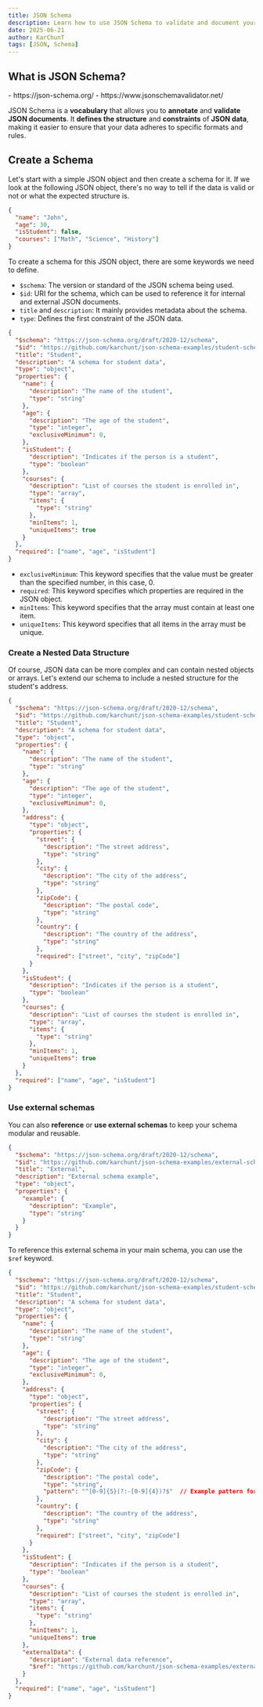 ```yaml
---
title: JSON Schema
description: Learn how to use JSON Schema to validate and document your JSON data structures.
date: 2025-06-21
author: KarChunT
tags: [JSON, Schema]
---
```


## What is JSON Schema?

<Callout title="References">
- https://json-schema.org/
- https://www.jsonschemavalidator.net/
</Callout>

JSON Schema is a **vocabulary** that allows you to **annotate** and **validate JSON documents**. It **defines the structure** and **constraints** of **JSON data**, making it easier to ensure that your data adheres to specific formats and rules.

## Create a Schema

Let's start with a simple JSON object and then create a schema for it. If we look at the following JSON object, there's no way to tell if the data is valid or not or what the expected structure is.

```json filename="student.json"
{
  "name": "John",
  "age": 30,
  "isStudent": false,
  "courses": ["Math", "Science", "History"]
}
```

To create a schema for this JSON object, there are some keywords we need to define.
- `$schema`: The version or standard of the JSON schema being used.
- `$id`: URI for the schema, which can be used to reference it for internal and external JSON documents.
- `title` and `description`: It mainly provides metadata about the schema.
- `type`: Defines the first constraint of the JSON data.

```json filename="student-schema.json"
{
  "$schema": "https://json-schema.org/draft/2020-12/schema",
  "$id": "https://github.com/karchunt/json-schema-examples/student-schema.json",
  "title": "Student",
  "description": "A schema for student data",
  "type": "object",
  "properties": {
    "name": {
      "description": "The name of the student",
      "type": "string"
    },
    "age": {
      "description": "The age of the student",
      "type": "integer",
      "exclusiveMinimum": 0,
    },
    "isStudent": {
      "description": "Indicates if the person is a student",
      "type": "boolean"
    },
    "courses": {
      "description": "List of courses the student is enrolled in",
      "type": "array",
      "items": {
        "type": "string"
      },
      "minItems": 1,
      "uniqueItems": true
    }
  },
  "required": ["name", "age", "isStudent"]
}
```
- `exclusiveMinimum`: This keyword specifies that the value must be greater than the specified number, in this case, 0.
- `required`: This keyword specifies which properties are required in the JSON object.
- `minItems`: This keyword specifies that the array must contain at least one item.
- `uniqueItems`: This keyword specifies that all items in the array must be unique.

### Create a Nested Data Structure

Of course, JSON data can be more complex and can contain nested objects or arrays. Let's extend our schema to include a nested structure for the student's address.

```json filename="student-schema.json"
{
  "$schema": "https://json-schema.org/draft/2020-12/schema",
  "$id": "https://github.com/karchunt/json-schema-examples/student-schema.json",
  "title": "Student",
  "description": "A schema for student data",
  "type": "object",
  "properties": {
    "name": {
      "description": "The name of the student",
      "type": "string"
    },
    "age": {
      "description": "The age of the student",
      "type": "integer",
      "exclusiveMinimum": 0,
    },
    "address": {
      "type": "object",
      "properties": {
        "street": {
          "description": "The street address",
          "type": "string"
        },
        "city": {
          "description": "The city of the address",
          "type": "string"
        },
        "zipCode": {
          "description": "The postal code",
          "type": "string"
        },
        "country": {
          "description": "The country of the address",
          "type": "string"
        },
        "required": ["street", "city", "zipCode"]
      }
    },
    "isStudent": {
      "description": "Indicates if the person is a student",
      "type": "boolean"
    },
    "courses": {
      "description": "List of courses the student is enrolled in",
      "type": "array",
      "items": {
        "type": "string"
      },
      "minItems": 1,
      "uniqueItems": true
    }
  },
  "required": ["name", "age", "isStudent"]
}
```

### Use external schemas

You can also **reference** or **use external schemas** to keep your schema modular and reusable.

```json filename="external-schema.json"
{
  "$schema": "https://json-schema.org/draft/2020-12/schema",
  "$id": "https://github.com/karchunt/json-schema-examples/external-schema.json",
  "title": "External",
  "description": "External schema example",
  "type": "object",
  "properties": {
    "example": {
      "description": "Example",
      "type": "string"
    }
  }
}
```

To reference this external schema in your main schema, you can use the `$ref` keyword.

```json filename="student-schema.json"
{
  "$schema": "https://json-schema.org/draft/2020-12/schema",
  "$id": "https://github.com/karchunt/json-schema-examples/student-schema.json",
  "title": "Student",
  "description": "A schema for student data",
  "type": "object",
  "properties": {
    "name": {
      "description": "The name of the student",
      "type": "string"
    },
    "age": {
      "description": "The age of the student",
      "type": "integer",
      "exclusiveMinimum": 0,
    },
    "address": {
      "type": "object",
      "properties": {
        "street": {
          "description": "The street address",
          "type": "string"
        },
        "city": {
          "description": "The city of the address",
          "type": "string"
        },
        "zipCode": {
          "description": "The postal code",
          "type": "string",
          "pattern": "^[0-9]{5}(?:-[0-9]{4})?$"  // Example pattern for US ZIP codes
        },
        "country": {
          "description": "The country of the address",
          "type": "string"
        },
        "required": ["street", "city", "zipCode"]
      }
    },
    "isStudent": {
      "description": "Indicates if the person is a student",
      "type": "boolean"
    },
    "courses": {
      "description": "List of courses the student is enrolled in",
      "type": "array",
      "items": {
        "type": "string"
      },
      "minItems": 1,
      "uniqueItems": true
    },
    "externalData": {
      "description": "External data reference",
      "$ref": "https://github.com/karchunt/json-schema-examples/external-schema.json"
    }
  },
  "required": ["name", "age", "isStudent"]
}
```
<Comments />
